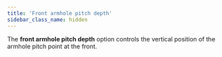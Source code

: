 ```yaml
---
title: 'Front armhole pitch depth'
sidebar_class_name: hidden
---
```


The **front armhole pitch depth** option controls the vertical position of the armhole pitch point at the front.
